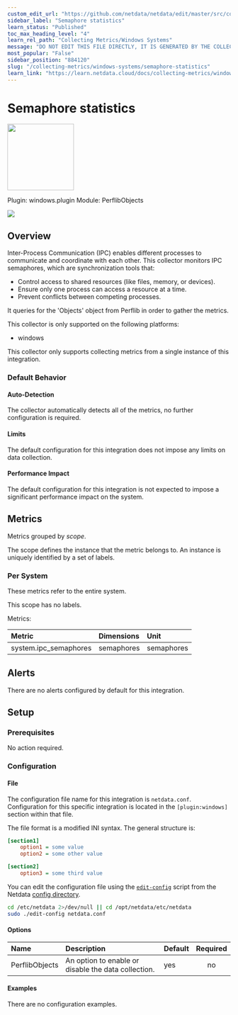 ```yaml
---
custom_edit_url: "https://github.com/netdata/netdata/edit/master/src/collectors/windows.plugin/metadata.yaml"
sidebar_label: "Semaphore statistics"
learn_status: "Published"
toc_max_heading_level: "4"
learn_rel_path: "Collecting Metrics/Windows Systems"
message: "DO NOT EDIT THIS FILE DIRECTLY, IT IS GENERATED BY THE COLLECTOR'S metadata.yaml FILE"
most_popular: "False"
sidebar_position: "884120"
slug: "/collecting-metrics/windows-systems/semaphore-statistics"
learn_link: "https://learn.netdata.cloud/docs/collecting-metrics/windows-systems/semaphore-statistics"
---
```



# Semaphore statistics


<img src="https://netdata.cloud/img/windows.svg" width="150"/>


Plugin: windows.plugin
Module: PerflibObjects

<img src="https://img.shields.io/badge/maintained%20by-Netdata-%2300ab44" />

## Overview

Inter-Process Communication (IPC) enables different processes to communicate and coordinate with each other. This collector monitors IPC semaphores, which are synchronization tools that:

- Control access to shared resources (like files, memory, or devices).
- Ensure only one process can access a resource at a time.
- Prevent conflicts between competing processes.


It queries for the 'Objects' object from Perflib in order to gather the metrics.


This collector is only supported on the following platforms:

- windows

This collector only supports collecting metrics from a single instance of this integration.


### Default Behavior

#### Auto-Detection

The collector automatically detects all of the metrics, no further configuration is required.


#### Limits

The default configuration for this integration does not impose any limits on data collection.

#### Performance Impact

The default configuration for this integration is not expected to impose a significant performance impact on the system.


## Metrics

Metrics grouped by *scope*.

The scope defines the instance that the metric belongs to. An instance is uniquely identified by a set of labels.



### Per System

These metrics refer to the entire system.

This scope has no labels.

Metrics:

| Metric | Dimensions | Unit |
|:------|:----------|:----|
| system.ipc_semaphores | semaphores | semaphores |



## Alerts

There are no alerts configured by default for this integration.


## Setup

### Prerequisites

No action required.

### Configuration

#### File

The configuration file name for this integration is `netdata.conf`.
Configuration for this specific integration is located in the `[plugin:windows]` section within that file.

The file format is a modified INI syntax. The general structure is:

```ini
[section1]
    option1 = some value
    option2 = some other value

[section2]
    option3 = some third value
```
You can edit the configuration file using the [`edit-config`](/docs/netdata-agent/configuration#edit-a-configuration-file-using-edit-config) script from the
Netdata [config directory](/docs/netdata-agent/configuration#the-netdata-config-directory).

```bash
cd /etc/netdata 2>/dev/null || cd /opt/netdata/etc/netdata
sudo ./edit-config netdata.conf
```
#### Options



| Name | Description | Default | Required |
|:----|:-----------|:-------|:--------:|
| PerflibObjects | An option to enable or disable the data collection. | yes | no |

#### Examples
There are no configuration examples.


